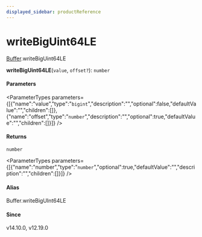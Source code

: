 ```yaml
---
displayed_sidebar: productReference
---
```



# writeBigUint64LE

[Buffer](../../interfaces/Buffer.mdx).writeBigUint64LE

**writeBigUint64LE**(`value`, `offset?`): `number`

#### Parameters

<ParameterTypes parameters={[{"name":"value","type":"`bigint`","description":"","optional":false,"defaultValue":"","children":[]},{"name":"offset","type":"`number`","description":"","optional":true,"defaultValue":"","children":[]}]} />

#### Returns

`number`

<ParameterTypes parameters={[{"name":"number","type":"`number`","optional":true,"defaultValue":"","description":"","children":[]}]} />

#### Alias

Buffer.writeBigUInt64LE

#### Since

v14.10.0, v12.19.0
